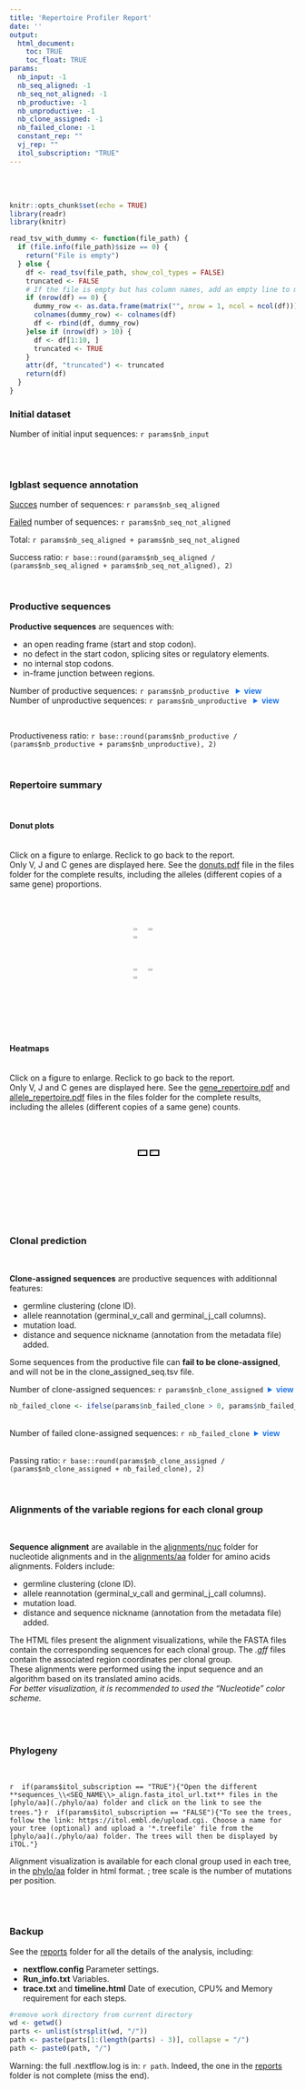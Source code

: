 ```yaml
---
title: 'Repertoire Profiler Report'
date: ''
output:
  html_document:
    toc: TRUE
    toc_float: TRUE
params:
  nb_input: -1
  nb_seq_aligned: -1
  nb_seq_not_aligned: -1
  nb_productive: -1
  nb_unproductive: -1
  nb_clone_assigned: -1
  nb_failed_clone: -1
  constant_rep: ""
  vj_rep: ""
  itol_subscription: "TRUE"
---
```


\n\n<br /><br />\n\n




[comment]: <> (The following script is used to be able to zoom on images)

<script>
  function toggleFullscreen(img) {
    if (img.classList.contains('fullscreen')) {
      img.classList.remove('fullscreen');
    } else {
      document.querySelectorAll('.fullscreen').forEach(el => el.classList.remove('fullscreen'));
      img.classList.add('fullscreen');
    }
  }
</script>
<head>
    <meta charset="UTF-8">
    <meta name="viewport" content="width=device-width, initial-scale=1.0">
    <title>Images cliquables</title>
    <style>
        .image-container {
            display: flex;
            justify-content: space-around;
            gap: 10px;
        }
        .image-container img {
            width: 33%;
            cursor: pointer;
            transition: transform 0.3s ease;
        }
        .fullscreen {
            position: fixed;
            top: 0;
            left: 0;
            width: 100vw !important;
            height: 100vh !important;
            object-fit: contain;
            background: rgba(0, 0, 0, 0.9);
            z-index: 1000;
            transform: scale(1);
        }
    </style>
</head>

[comment]: <> (End of script to zoom on images)

[comment]: <> (The following script is meant to display the tsvs in a readable way)

```r
knitr::opts_chunk$set(echo = TRUE)
library(readr)
library(knitr)

read_tsv_with_dummy <- function(file_path) {
  if (file.info(file_path)$size == 0) {
    return("File is empty")
  } else {
    df <- read_tsv(file_path, show_col_types = FALSE)
    truncated <- FALSE
    # If the file is empty but has column names, add an empty line to make the column names readable
    if (nrow(df) == 0) {
      dummy_row <- as.data.frame(matrix("", nrow = 1, ncol = ncol(df)))
      colnames(dummy_row) <- colnames(df)
      df <- rbind(df, dummy_row)
    }else if (nrow(df) > 10) {
      df <- df[1:10, ]
      truncated <- TRUE
    }
    attr(df, "truncated") <- truncated
    return(df)
  }
}
```

<style>
details.inline {display:inline-block;}
</style>

[comment]: <> (End tsv display)



### Initial dataset

Number of initial input sequences: ```r params$nb_input```

<br><br>

### Igblast sequence annotation


[Succes](files/igblast_aligned_seq_name.tsv) number of sequences: ```r params$nb_seq_aligned```

[Failed](files/igblast_unaligned_seq_name.tsv) number of sequences: ```r params$nb_seq_not_aligned```

Total: ```r params$nb_seq_aligned + params$nb_seq_not_aligned```

Success ratio: ```r base::round(params$nb_seq_aligned / (params$nb_seq_aligned + params$nb_seq_not_aligned), 2)```



<br>

### Productive sequences

**Productive sequences** are sequences with:<br /><ul><li>an open reading frame (start and stop codon).<br /></li><li>no defect in the start codon, splicing sites or regulatory elements.<br /></li><li>no internal stop codons.<br /></li><li>in-frame junction between regions.<br></ul>

Number of productive sequences: ```r params$nb_productive``` &nbsp; <details class="inline"><summary style="color: #1a73e8; font-family: Arial, sans-serif; font-size: 1em; font-weight: bold;">view</summary>
<span style="color:green">*productive_seq.tsv file in the [files](./files) folder*</span>
```r
df <- read_tsv_with_dummy("files/productive_seq.tsv")
if (is.data.frame(df) && attr(df, "truncated")) {
  cat("\n**(Note: Table truncated to 10 rows. Full file available in the productive_seq.tsv file.)**\n\n")
}
kable(df, format = "markdown", row.names = FALSE)
```
</details>
<br>
Number of unproductive sequences: ```r params$nb_unproductive``` &nbsp; <details class="inline"><summary style="color: #1a73e8; font-family: Arial, sans-serif; font-size: 1em; font-weight: bold;">view</summary>
<span style="color:green">*unproductive_seq.tsv file in the [files](./files) folder*</span>
```r
df <- read_tsv_with_dummy("files/unproductive_seq.tsv")
if (is.data.frame(df) && attr(df, "truncated")) {
  cat("\n**(Note: Table truncated to 10 rows. Full file available in the unproductive_seq.tsv file.)**\n\n")
}
kable(df, format = "markdown", row.names = FALSE)
```
</details>
<br>


Productiveness ratio: ```r base::round(params$nb_productive / (params$nb_productive + params$nb_unproductive), 2)```

<br>


### Repertoire summary

<br>

#### Donut plots

<br>
Click on a figure to enlarge. Reclick to go back to the report.
<br>
Only V, J and C genes are displayed here. See the [donuts.pdf](files/donuts.pdf) file in the files folder for the complete results, including the alleles (different copies of a same gene) proportions.

<br>

<div class="image-container">
  <img src="vj_gene_all_donutchart.png" onclick="toggleFullscreen(this)" />
  <img src="vj_gene_annotated_donutchart.png" onclick="toggleFullscreen(this)" />
  <img src="vj_gene_tree_donutchart.png" onclick="toggleFullscreen(this)" />
</div>
<div class="image-container">
  <img src="c_gene_all_donutchart.png" onclick="toggleFullscreen(this)" />
  <img src="c_gene_annotated_donutchart.png" onclick="toggleFullscreen(this)" />
  <img src="c_gene_tree_donutchart.png" onclick="toggleFullscreen(this)" />
</div>

<br><br><br>

#### Heatmaps

<br>
Click on a figure to enlarge. Reclick to go back to the report.
<br>
Only V, J and C genes are displayed here. See the [gene_repertoire.pdf](files/gene_repertoire.pdf) and [allele_repertoire.pdf](files/allele_repertoire.pdf) files in the files folder for the complete results, including the alleles (different copies of a same gene) counts.

<br>

<div class="image-container"> 
  <img src="`r params$constant_rep`" onclick="toggleFullscreen(this)" style="border: 2px solid black; width: 25%;"/> 
  <img src="`r params$vj_rep`" onclick="toggleFullscreen(this)" style="border: 2px solid black; width: 25%"/> 
</div>

<br />



<br><br><br>

###  Clonal prediction 

<br>

**Clone-assigned sequences** are productive sequences with additionnal features:<br /><ul><li>germline clustering (clone ID).<br /></li><li>allele reannotation (germinal_v_call and germinal_j_call columns).<br /></li><li>mutation load.<br /></li><li>distance and sequence nickname (annotation from the metadata file) added.<br></ul>

Some sequences from the productive file can **fail to be clone-assigned**, and will not be in the clone_assigned_seq.tsv file. 

Number of clone-assigned sequences: ```r params$nb_clone_assigned```&nbsp; <details class="inline"><summary style="color: #1a73e8; font-family: Arial, sans-serif; font-size: 1em; font-weight: bold;">view</summary>
<span style="color:green">*clone_assigned_seq.tsv file in the [files](./files) folder*</span>
```r
df <- read_tsv_with_dummy("files/clone_assigned_seq.tsv")
if (is.data.frame(df) && attr(df, "truncated")) {
  cat("\n**(Note: Table truncated to 10 rows. Full file available in the clone_assigned_seq.tsv file.)**\n\n")
}
kable(df, format = "markdown", row.names = FALSE)
```
</details>
```r
nb_failed_clone <- ifelse(params$nb_failed_clone > 0, params$nb_failed_clone, 0)
```
<br>
Number of failed clone-assigned sequences: ```r nb_failed_clone```&nbsp; <details class="inline"><summary style="color: #1a73e8; font-family: Arial, sans-serif; font-size: 1em; font-weight: bold;">view</summary>
<span style="color:green">*non_clone_assigned_sequence.tsv file in the [files](./files) folder*</span>
```r
df <- read_tsv_with_dummy("files/non_clone_assigned_sequence.tsv")
if (is.data.frame(df) && attr(df, "truncated")) {
  cat("\n**(Note: Table truncated to 10 rows. Full file available in the non_clone_assigned_sequence.tsv file.)**\n\n")
}
kable(df, format = "markdown", row.names = FALSE)
```
</details>
<br>
Passing ratio: ```r base::round(params$nb_clone_assigned / (params$nb_clone_assigned + nb_failed_clone), 2)```

<br>


### Alignments of the variable regions for each clonal group

<br>

**Sequence alignment** are available in the [alignments/nuc](./alignments/nuc) folder for nucleotide alignments and in the [alignments/aa](./alignments/aa) folder for amino acids alignments. Folders include:<br /><ul><li>germline clustering (clone ID).<br /></li><li>allele reannotation (germinal_v_call and germinal_j_call columns).<br /></li><li>mutation load.<br /></li><li>distance and sequence nickname (annotation from the metadata file) added.<br></ul>

The HTML files present the alignment visualizations, while the FASTA files contain the corresponding sequences for each clonal group. The *.gff* files contain the associated region coordinates per clonal group.<br>
These alignments were performed using the input sequence and an algorithm based on its translated amino acids.<br>
*For better visualization, it is recommended to used the "Nucleotide" color scheme.*<br>
<br><br><br>

###  Phylogeny
<br>

`r  if(params$itol_subscription == "TRUE"){"Open the different **sequences_\\<SEQ_NAME\\>_align.fasta_itol_url.txt** files in the [phylo/aa](./phylo/aa) folder and click on the link to see the trees."}`
`r  if(params$itol_subscription == "FALSE"){"To see the trees, follow the link: https://itol.embl.de/upload.cgi. Choose a name for your tree (optional) and upload a '*.treefile' file from the [phylo/aa](./phylo/aa) folder. The trees will then be displayed by iTOL."}`

Alignment visualization is available for each clonal group used in each tree, in the [phylo/aa](./phylo/aa) folder in html format.
; tree scale is the number of mutations per position.


<br><br>

###  Backup


See the [reports](./reports) folder for all the details of the analysis, including:<br /><ul><li>**nextflow.config** Parameter settings.<br /></li><li>**Run_info.txt** Variables.<br /></li><li>**trace.txt** and **timeline.html** Date of execution, CPU% and Memory requirement for each steps.<br></ul>

```r
#remove work directory from current directory
wd <- getwd()
parts <- unlist(strsplit(wd, "/"))
path <- paste(parts[1:(length(parts) - 3)], collapse = "/")
path <- paste0(path, "/")
```
Warning: the full .nextflow.log is in: ```r path```. Indeed, the one in the [reports](./reports) folder is not complete (miss the end).


<br /><br />

<style>
  #TOC { max-width: 200px !important;}
  /* .tocify-item { font-size: 100% !important; } */
</style>

<style> 
  body .container, body .container-fluid { max-width: 90% !important; width: 100% !important; margin: 0 auto;  } 
</style>

<style>
  .toc-content.col-xs-12.col-sm-8.col-md-9 { margin-left: 10px !important; padding-left: 0 !important; } 
</style>

<style> /* Force a fixated width, float left and add space on the right */ .col-xs-12.col-sm-4.col-md-3 { width: 250px !important; float: left; margin-right: 20px; /* reduce interior margin */ padding: 5px; } </style>
